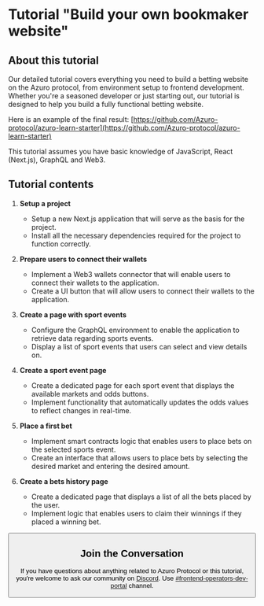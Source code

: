 
# Tutorial "Build your own bookmaker website"

## About this tutorial

Our detailed tutorial covers everything you need to build a betting website on the Azuro protocol, from environment
setup to frontend development. Whether you're a seasoned developer or just starting out, our tutorial is designed to
help you build a fully functional betting website.

Here is an example of the final result: [https://github.com/Azuro-protocol/azuro-learn-starter](https://github.com/Azuro-protocol/azuro-learn-starter)

<div className="mt-6">
  <Callout type="info" emoji="ℹ️️">
    This tutorial assumes you have basic knowledge of JavaScript, React (Next.js), GraphQL and Web3.
  </Callout>
</div>

## Tutorial contents

1. **Setup a project**
    - Setup a new Next.js application that will serve as the basis for the project.
    - Install all the necessary dependencies required for the project to function correctly.

2. **Prepare users to connect their wallets**
    - Implement a Web3 wallets connector that will enable users to connect their wallets to the application.
    - Create a UI button that will allow users to connect their wallets to the application.

3. **Create a page with sport events**
    - Configure the GraphQL environment to enable the application to retrieve data regarding sports events.
    - Display a list of sport events that users can select and view details on.

4. **Create a sport event page**
    - Create a dedicated page for each sport event that displays the available markets and odds buttons.
    - Implement functionality that automatically updates the odds values to reflect changes in real-time.

5. **Place a first bet**
    - Implement smart contracts logic that enables users to place bets on the selected sports event.
    - Create an interface that allows users to place bets by selecting the desired market and entering the desired amount.

6. **Create a bets history page**
    - Create a dedicated page that displays a list of all the bets placed by the user.
    - Implement logic that enables users to claim their winnings if they placed a winning bet.

<Button className="mt-6" title="Let’s get started!" to="/build-own-app/tutorial/setup-a-project" />

## Join the Conversation

If you have questions about anything related to Azuro Protocol or this tutorial, you're welcome to ask our community
on [Discord](https://discord.gg/azuro). Use [#frontend-operators-dev-portal](https://discord.com/channels/880927413742219374/1082708561609625701) channel.
